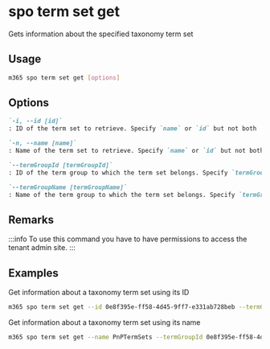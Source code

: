 
# spo term set get

Gets information about the specified taxonomy term set

## Usage

```sh
m365 spo term set get [options]
```

## Options

```md defintion-list
`-i, --id [id]`
: ID of the term set to retrieve. Specify `name` or `id` but not both

`-n, --name [name]`
: Name of the term set to retrieve. Specify `name` or `id` but not both

`--termGroupId [termGroupId]`
: ID of the term group to which the term set belongs. Specify `termGroupId` or `termGroupName` but not both

`--termGroupName [termGroupName]`
: Name of the term group to which the term set belongs. Specify `termGroupId` or `termGroupName` but not both
```

<Global />

## Remarks

:::info
To use this command you have to have permissions to access the tenant admin site.
:::

## Examples

Get information about a taxonomy term set using its ID

```sh
m365 spo term set get --id 0e8f395e-ff58-4d45-9ff7-e331ab728beb --termGroupName PnPTermSets
```

Get information about a taxonomy term set using its name

```sh
m365 spo term set get --name PnPTermSets --termGroupId 0e8f395e-ff58-4d45-9ff7-e331ab728beb
```
